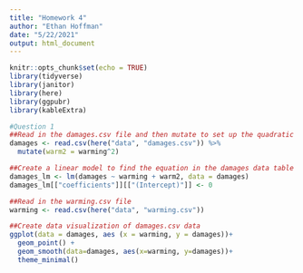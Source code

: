 ```yaml
---
title: "Homework 4"
author: "Ethan Hoffman"
date: "5/22/2021"
output: html_document
---
```


```r
knitr::opts_chunk$set(echo = TRUE)
library(tidyverse)
library(janitor)
library(here)
library(ggpubr)
library(kableExtra)
```


```r
#Question 1
##Read in the damages.csv file and then mutate to set up the quadratic equation
damages <- read.csv(here("data", "damages.csv")) %>% 
  mutate(warm2 = warming^2)

##Create a linear model to find the equation in the damages data table
damages_lm <- lm(damages ~ warming + warm2, data = damages)
damages_lm[["coefficients"]][["(Intercept)"]] <- 0

##Read in the warming.csv file
warming <- read.csv(here("data", "warming.csv"))

##Create data visualization of damages.csv data
ggplot(data = damages, aes (x = warming, y = damages))+
  geom_point() +
  geom_smooth(data=damages, aes(x=warming, y=damages))+
  theme_minimal()
```

